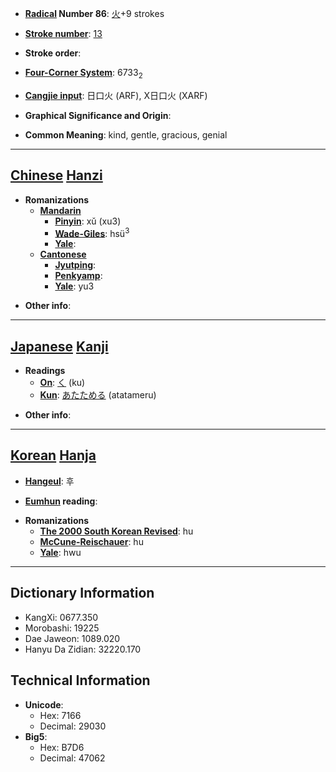 * '''[[Wiktionary:Chinese radical index| Radical]] Number 86''': [[Wiktionary:Chinese radical index 火|火]]+9 strokes

* '''[[Wiktionary:Chinese total strokes index|Stroke number]]''': [[Wiktionary:Chinese total strokes index 13|13]]

* '''Stroke order''': 

* '''[[Wiktionary:Chinese four corner index|Four-Corner System]]''': 6733<sub>2</sub>

* '''[[Wiktionary:Chinese Cangjie index|Cangjie input]]''': 日口火 (ARF), X日口火 (XARF)

* '''Graphical Significance and Origin''': 

* '''Common Meaning''': kind, gentle, gracious, genial

----

== [[Chinese]] [[Hanzi]] ==

* '''Romanizations'''
** '''[[Mandarin]]'''
*** '''[[Pinyin]]''': xǔ (xu3)
*** '''[[Wade-Giles]]''': hsü<sup>3</sup>
*** '''[[Yale]]''': 
** '''[[Cantonese]]'''
*** '''[[Jyutping]]''':
*** '''[[Penkyamp]]''': 
*** '''[[Yale]]''': yu3

* '''Other info''': 

----

== [[Japanese]] [[Kanji]] ==

* '''Readings'''
** '''[[On]]''': [[く]] (ku)
** '''[[Kun]]''': [[あたためる]] (atatameru)

* '''Other info''':  

----

== [[Korean]] [[Hanja]] ==

* '''[[Hangeul]]''': 후

* '''[[Eumhun]] reading''': 

* '''Romanizations'''
** '''[[The 2000 South Korean Revised Romanization|The 2000 South Korean Revised]]''': hu
** '''[[McCune-Reischauer]]''': hu
** '''[[Yale]]''': hwu

----

== Dictionary Information ==

* KangXi: 0677.350
* Morobashi: 19225
* Dae Jaweon: 1089.020
* Hanyu Da Zidian: 32220.170

== Technical Information ==

* '''Unicode''':
** Hex: 7166
** Decimal: 29030
* '''Big5''':
** Hex: B7D6
** Decimal: 47062